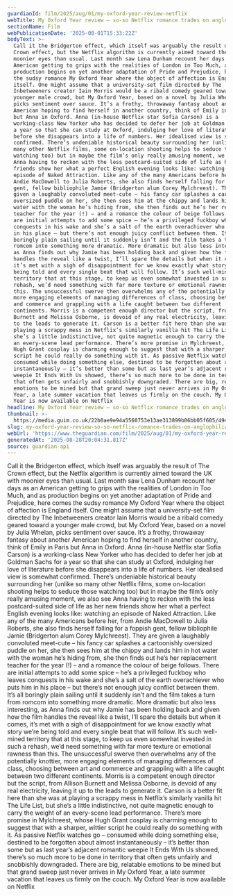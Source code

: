 ```yaml
---
guardianId: film/2025/aug/01/my-oxford-year-review-netflix
webTitle: My Oxford Year review – so-so Netflix romance trades on anglophilia
sectionName: Film
webPublicationDate: '2025-08-01T15:33:22Z'
bodyText: >-
  Call it the Bridgerton effect, which itself was arguably the result of The
  Crown effect, but the Netflix algorithm is currently aimed toward the UK with
  moonier eyes than usual. Last month saw Lena Dunham recount her days as an
  American getting to grips with the realities of London in Too Much, and as
  production begins on yet another adaptation of Pride and Prejudice, here comes
  the sudsy romance My Oxford Year where the object of affection is England
  itself. One might assume that a university-set film directed by The
  Inbetweeners creator Iain Morris would be a ribald comedy geared toward a
  younger male crowd, but My Oxford Year, based on a novel by Julia Whelan,
  picks sentiment over sauce. It’s a frothy, throwaway fantasy about another
  American hoping to find herself in another country, think of Emily in Paris
  but Anna in Oxford. Anna (in-house Netflix star Sofia Carson) is a
  working-class New Yorker who has decided to defer her job at Goldman Sachs for
  a year so that she can study at Oxford, indulging her love of literature
  before she disappears into a life of numbers. Her idealised view is somewhat
  confirmed. There’s undeniable historical beauty surrounding her (unlike so
  many other Netflix films, some on-location shooting helps to seduce those
  watching too) but in maybe the film’s only really amusing moment, we also see
  Anna having to reckon with the less postcard-suited side of life as her new
  friends show her what a perfect English evening looks like: watching an
  episode of Naked Attraction. Like any of the many Americans before her, from
  Andie MacDowell to Julia Roberts, she also finds herself falling for a foppish
  gent, fellow bibliophile Jamie (Bridgerton alum Corey Mylchreest). They are
  given a laughably convoluted meet-cute – his fancy car splashes a cartoonishly
  oversized puddle on her, she then sees him at the chippy and lands him in hot
  water with the woman he’s hiding from, she then finds out he’s her replacement
  teacher for the year (!) – and a romance the colour of beige follows. There
  are initial attempts to add some spice – he’s a privileged fuckboy who leaves
  conquests in his wake and she’s a salt of the earth overachiever who puts him
  in his place – but there’s not enough juicy conflict between them. It’s all
  boringly plain sailing until it suddenly isn’t and the film takes a turn from
  romcom into something more dramatic. More dramatic but also less interesting,
  as Anna finds out why Jamie has been holding back and given how the film
  handles the reveal like a twist, I’ll spare the details but when it comes,
  it’s met with a sigh of disappointment for we know exactly what story we’re
  being told and every single beat that will follow. It’s such well-mined
  territory that at this stage, to keep us even somewhat invested in such a
  rehash, we’d need something with far more texture or emotional rawness than
  this. The unsuccessful swerve then overwhelms any of the potentially knottier,
  more engaging elements of managing differences of class, choosing between art
  and commerce and grappling with a life caught between two different
  continents. Morris is a competent enough director but the script, from Allison
  Burnett and Melissa Osborne, is devoid of any real electricity, leaving it up
  to the leads to generate it. Carson is a better fit here than she was at
  playing a scrappy mess in Netflix’s similarly vanilla hit The Life List, but
  she’s a little indistinctive, not quite magnetic enough to carry the weight of
  an every-scene lead performance. There’s more promise in Mylchreest, whose
  Hugh Grant cosplay is charming enough to suggest that with a sharper, wittier
  script he could really do something with it. As passive Netflix watches go –
  consumed while doing something else, destined to be forgotten about almost
  instantaneously – it’s better than some but as last year’s adjacent romantic
  weepie It Ends With Us showed, there’s so much more to be done in territory
  that often gets unfairly and snobbishly downgraded. There are big, relatable
  emotions to be mined but that grand sweep just never arrives in My Oxford
  Year, a late summer vacation that leaves us firmly on the couch. My Oxford
  Year is now available on Netflix
headline: My Oxford Year review – so-so Netflix romance trades on anglophilia
thumbnail: >-
  https://media.guim.co.uk/22b0ae9e94a5560753e13ae313899b06bb05f605/494_159_2414_1931/500.jpg
slug: my-oxford-year-review-so-so-netflix-romance-trades-on-anglophilia
webUrl: 'https://www.theguardian.com/film/2025/aug/01/my-oxford-year-review-netflix'
generatedAt: '2025-08-28T20:04:31.817Z'
source: guardian-api
---
```

Call it the Bridgerton effect, which itself was arguably the result of The Crown effect, but the Netflix algorithm is currently aimed toward the UK with moonier eyes than usual. Last month saw Lena Dunham recount her days as an American getting to grips with the realities of London in Too Much, and as production begins on yet another adaptation of Pride and Prejudice, here comes the sudsy romance My Oxford Year where the object of affection is England itself. One might assume that a university-set film directed by The Inbetweeners creator Iain Morris would be a ribald comedy geared toward a younger male crowd, but My Oxford Year, based on a novel by Julia Whelan, picks sentiment over sauce. It’s a frothy, throwaway fantasy about another American hoping to find herself in another country, think of Emily in Paris but Anna in Oxford. Anna (in-house Netflix star Sofia Carson) is a working-class New Yorker who has decided to defer her job at Goldman Sachs for a year so that she can study at Oxford, indulging her love of literature before she disappears into a life of numbers. Her idealised view is somewhat confirmed. There’s undeniable historical beauty surrounding her (unlike so many other Netflix films, some on-location shooting helps to seduce those watching too) but in maybe the film’s only really amusing moment, we also see Anna having to reckon with the less postcard-suited side of life as her new friends show her what a perfect English evening looks like: watching an episode of Naked Attraction. Like any of the many Americans before her, from Andie MacDowell to Julia Roberts, she also finds herself falling for a foppish gent, fellow bibliophile Jamie (Bridgerton alum Corey Mylchreest). They are given a laughably convoluted meet-cute – his fancy car splashes a cartoonishly oversized puddle on her, she then sees him at the chippy and lands him in hot water with the woman he’s hiding from, she then finds out he’s her replacement teacher for the year (!) – and a romance the colour of beige follows. There are initial attempts to add some spice – he’s a privileged fuckboy who leaves conquests in his wake and she’s a salt of the earth overachiever who puts him in his place – but there’s not enough juicy conflict between them. It’s all boringly plain sailing until it suddenly isn’t and the film takes a turn from romcom into something more dramatic. More dramatic but also less interesting, as Anna finds out why Jamie has been holding back and given how the film handles the reveal like a twist, I’ll spare the details but when it comes, it’s met with a sigh of disappointment for we know exactly what story we’re being told and every single beat that will follow. It’s such well-mined territory that at this stage, to keep us even somewhat invested in such a rehash, we’d need something with far more texture or emotional rawness than this. The unsuccessful swerve then overwhelms any of the potentially knottier, more engaging elements of managing differences of class, choosing between art and commerce and grappling with a life caught between two different continents. Morris is a competent enough director but the script, from Allison Burnett and Melissa Osborne, is devoid of any real electricity, leaving it up to the leads to generate it. Carson is a better fit here than she was at playing a scrappy mess in Netflix’s similarly vanilla hit The Life List, but she’s a little indistinctive, not quite magnetic enough to carry the weight of an every-scene lead performance. There’s more promise in Mylchreest, whose Hugh Grant cosplay is charming enough to suggest that with a sharper, wittier script he could really do something with it. As passive Netflix watches go – consumed while doing something else, destined to be forgotten about almost instantaneously – it’s better than some but as last year’s adjacent romantic weepie It Ends With Us showed, there’s so much more to be done in territory that often gets unfairly and snobbishly downgraded. There are big, relatable emotions to be mined but that grand sweep just never arrives in My Oxford Year, a late summer vacation that leaves us firmly on the couch. My Oxford Year is now available on Netflix
